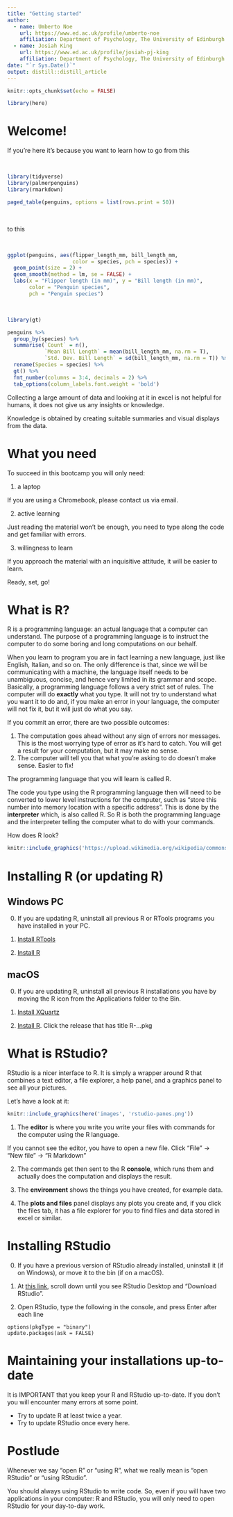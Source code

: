 ```yaml
---
title: "Getting started"
author:
  - name: Umberto Noe
    url: https://www.ed.ac.uk/profile/umberto-noe
    affiliation: Department of Psychology, The University of Edinburgh
  - name: Josiah King
    url: https://www.ed.ac.uk/profile/josiah-pj-king
    affiliation: Department of Psychology, The University of Edinburgh
date: "`r Sys.Date()`"
output: distill::distill_article
---
```


```r
knitr::opts_chunk$set(echo = FALSE)

library(here)
```



# Welcome!

If you're here it's because you want to learn how to go from this

<br>

```r
library(tidyverse)
library(palmerpenguins)
library(rmarkdown)

paged_table(penguins, options = list(rows.print = 50))
```

<br>

to this

<br>

```r
ggplot(penguins, aes(flipper_length_mm, bill_length_mm, 
                     color = species, pch = species)) +
  geom_point(size = 2) +
  geom_smooth(method = lm, se = FALSE) +
  labs(x = "Flipper length (in mm)", y = "Bill length (in mm)",
       color = "Penguin species",
       pch = "Penguin species")
```

<br>

```r
library(gt)

penguins %>%
  group_by(species) %>%
  summarise(`Count` = n(),
            `Mean Bill Length` = mean(bill_length_mm, na.rm = T),
            `Std. Dev. Bill Length` = sd(bill_length_mm, na.rm = T)) %>%
  rename(Species = species) %>%
  gt() %>%
  fmt_number(columns = 3:4, decimals = 2) %>%
  tab_options(column_labels.font.weight = 'bold')
```


Collecting a large amount of data and looking at it in excel is not helpful for humans, it does not give us any insights or knowledge.

Knowledge is obtained by creating suitable summaries and visual displays from the data.



# What you need

To succeed in this bootcamp you will only need:

1. a laptop
  
  If you are using a Chromebook, please contact us via email.
  
2. active learning
  
  Just reading the material won't be enough, you need to type along the code and get familiar with errors.
  
3. willingness to learn
  
  If you approach the material with an inquisitive attitude, it will be easier to learn.
  
  
Ready, set, go!



# What is R?

R is a programming language: an actual language that a computer can understand. The purpose of a programming language is to instruct the computer to do some boring and long computations on our behalf. 

When you learn to program you are in fact learning a new language, just like English, Italian, and so on. The only difference is that, since we will be communicating with a machine, the language itself needs to be unambiguous, concise, and hence very limited in its grammar and scope. Basically, a programming language follows a very strict set of rules. The computer will do **exactly** what you type. It will not try to understand what you want it to do and, if you make an error in your language, the computer will not fix it, but it will just do what you say. 

If you commit an error, there are two possible outcomes:

1. The computation goes ahead without any sign of errors nor messages. This is the most worrying type of error as it's hard to catch. You will get a result for your computation, but it may make no sense.
2. The computer will tell you that what you're asking to do doesn't make sense. Easier to fix!


The programming language that you will learn is called R.


The code you type using the R programming language then will need to be converted to lower level instructions for the computer, such as "store this number into memory location with a specific address". This is done by the **interpreter** which, is also called R. So R is both the programming language and the interpreter telling the computer what to do with your commands.


How does R look?

```r
knitr::include_graphics('https://upload.wikimedia.org/wikipedia/commons/0/01/R_terminal.jpg')
```



# Installing R (or updating R)


## Windows PC

0. If you are updating R, uninstall all previous R or RTools programs you have installed in your PC. 

1. [Install RTools](https://cran.r-project.org/bin/windows/Rtools/)

2. [Install R](https://cran.r-project.org/bin/windows/base/)


## macOS

0. If you are updating R, uninstall all previous R installations you have by moving the R icon from the Applications folder to the Bin.

1. [Install XQuartz](http://xquartz.macosforge.org/)

2. [Install R](https://cran.r-project.org/bin/macosx/). Click the release that has title R-<some number>.<some number>.<some number>.pkg



# What is RStudio?

RStudio is a nicer interface to R. It is simply a wrapper around R that combines a text editor, a file explorer, a help panel, and a graphics panel to see all your pictures.

Let's have a look at it:

```r
knitr::include_graphics(here('images', 'rstudio-panes.png'))
```

1. The __editor__ is where you write you write your files with commands for the computer using the R language.
  
  If you cannot see the editor, you have to open a new file. Click "File" -> "New file" -> "R Markdown"

2. The commands get then sent to the R __console__, which runs them and actually does the computation and displays the result.

3. The __environment__ shows the things you have created, for example data.

4. The __plots and files__ panel displays any plots you create and, if you click the files tab, it has a file explorer for you to find files and data stored in excel or similar.




# Installing RStudio

0. If you have a previous version of RStudio already installed, uninstall it (if on Windows), or move it to the bin (if on a macOS).

1. At [this link](https://www.rstudio.com/products/rstudio/download/), scroll down until you see RStudio Desktop and "Download RStudio".

2. Open RStudio, type the following in the console, and press Enter after each line

```
options(pkgType = "binary")
update.packages(ask = FALSE)
```



# Maintaining your installations up-to-date

It is IMPORTANT that you keep your R and RStudio up-to-date. If you don't you will encounter many errors at some point.

- Try to update R at least twice a year.
- Try to update RStudio once every here.



# Postlude

Whenever we say "open R" or "using R", what we really mean is "open RStudio" or "using RStudio".

You should always using RStudio to write code. So, even if you will have two applications in your computer: R and RStudio, you will only need to open RStudio for your day-to-day work.


